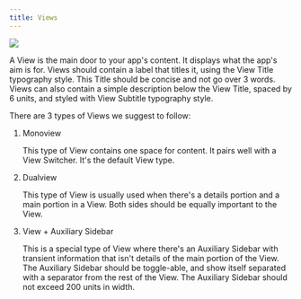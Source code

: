 ```yaml
---
title: Views
---
```


![](/images/helium/hig/views.png)

A View is the main door to your app's content. It displays what the app's aim is for. Views should contain a label that titles it, using the View Title typography style. This Title should be concise and not go over 3 words. Views can also contain a simple description below the View Title, spaced by 6 units, and styled with View Subtitle typography style.

There are 3 types of Views we suggest to follow:

1. Monoview

   This type of View contains one space for content. It pairs well with a View Switcher. It's the default View type.

2. Dualview

   This type of View is usually used when there's a details portion and a main portion in a View. Both sides should be equally important to the View.

3. View + Auxiliary Sidebar

   This is a special type of View where there's an Auxiliary Sidebar with transient information that isn't details of the main portion of the View. The Auxiliary Sidebar should be toggle-able, and show itself separated with a separator from the rest of the View. The Auxiliary Sidebar should not exceed 200 units in width.
